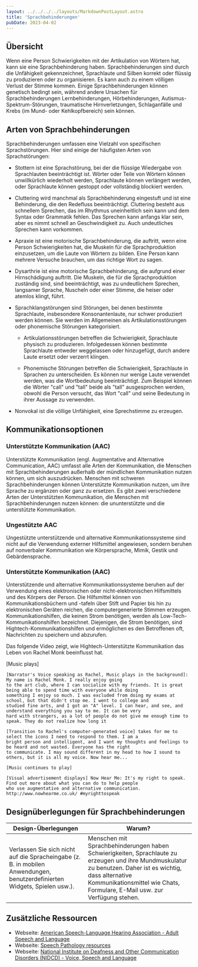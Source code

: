 ```yaml
---
layout: ../../../../layouts/MarkdownPostLayout.astro
title: 'Sprachbehinderungen'
pubDate: 2023-04-02
---
```



## Übersicht

Wenn eine Person Schwierigkeiten mit der Artikulation von Wörtern hat, kann sie eine Sprachbehinderung haben.
Sprachbehinderungen sind durch die Unfähigkeit gekennzeichnet, Sprachlaute und Silben korrekt oder flüssig zu produzieren
oder zu organisieren. Es kann auch zu einem völligen Verlust der Stimme kommen. Einige Sprachbehinderungen können genetisch
bedingt sein, während andere Ursachen für Sprachbehinderungen Lernbehinderungen, Hörbehinderungen, Autismus-Spektrum-Störungen,
traumatische Hirnverletzungen, Schlaganfälle und Krebs (im Mund- oder Kehlkopfbereich) sein können.

## Arten von Sprachbehinderungen

Sprachbehinderungen umfassen eine Vielzahl von spezifischen Sprachstörungen. Hier sind einige der häufigsten Arten von Sprachstörungen:

- Stottern ist eine Sprachstörung, bei der die flüssige Wiedergabe von Sprachlauten beeinträchtigt ist. Wörter
  oder Teile von Wörtern können unwillkürlich wiederholt werden, Sprachlaute können verlängert werden, oder Sprachlaute
  können gestoppt oder vollständig blockiert werden.

- Cluttering wird manchmal als Sprachbehinderung eingestuft und ist eine Behinderung, die den Redefluss beeinträchtigt.
  Cluttering besteht aus schnellem Sprechen, das im Rhythmus uneinheitlich sein kann und dem Syntax oder Grammatik fehlen.
  Das Sprechen kann anfangs klar sein, aber es nimmt schnell an Geschwindigkeit zu. Auch undeutliches Sprechen kann vorkommen.

- Apraxie ist eine motorische Sprachbehinderung, die auftritt, wenn eine Person Schwierigkeiten hat, die Muskeln für die
  Sprachproduktion einzusetzen, um die Laute von Wörtern zu bilden. Eine Person kann mehrere Versuche brauchen, um das
  richtige Wort zu sagen.

- Dysarthrie ist eine motorische Sprachbehinderung, die aufgrund einer Hirnschädigung auftritt. Die Muskeln, die für die
  Sprachproduktion zuständig sind, sind beeinträchtigt, was zu undeutlichem Sprechen, langsamer Sprache, Nuscheln oder einer
  Stimme, die heiser oder atemlos klingt, führt.

- Sprachklangstörungen sind Störungen, bei denen bestimmte Sprachlaute, insbesondere Konsonantenlaute, nur schwer produziert
  werden können. Sie werden im Allgemeinen als Artikulationsstörungen oder phonemische Störungen kategorisiert.

  - Artikulationsstörungen betreffen die Schwierigkeit, Sprachlaute physisch zu produzieren. Infolgedessen können bestimmte
    Sprachlaute entweder weggelassen oder hinzugefügt, durch andere Laute ersetzt oder verzerrt klingen.

  - Phonemische Störungen betreffen die Schwierigkeit, Sprachlaute in Sprachen zu unterscheiden. Es können nur wenige Laute
    verwendet werden, was die Wortbedeutung beeinträchtigt. Zum Beispiel können die Wörter "call" und "tall" beide als "tall"
    ausgesprochen werden, obwohl die Person versucht, das Wort "call" und seine Bedeutung in ihrer Aussage zu verwenden.

- Nonvokal ist die völlige Unfähigkeit, eine Sprechstimme zu erzeugen.

## Kommunikationsoptionen

### Unterstützte Kommunikation (AAC)

Unterstützte Kommunikation (engl. Augmentative and Alternative Communication, AAC) umfasst alle Arten der Kommunikation,
die Menschen mit Sprachbehinderungen außerhalb der mündlichen Kommunikation nutzen können, um sich auszudrücken. Menschen mit
schweren Sprachbehinderungen können Unterstützte Kommunikation nutzen, um ihre Sprache zu ergänzen oder ganz zu ersetzen.
Es gibt zwei verschiedene Arten der Unterstützten Kommunikation, die Menschen mit Sprachbehinderungen nutzen können: die
ununterstützte und die unterstützte Kommunikation.

### Ungestützte AAC

Ungestützte unterstützende und alternative Kommunikationssysteme sind nicht auf die Verwendung externer Hilfsmittel angewiesen,
sondern beruhen auf nonverbaler Kommunikation wie Körpersprache, Mimik, Gestik und Gebärdensprache.

### Unterstützte Kommunikation (AAC)

Unterstützende und alternative Kommunikationssysteme beruhen auf der Verwendung eines elektronischen oder nicht-elektronischen
Hilfsmittels und des Körpers der Person. Die Hilfsmittel können von Kommunikationsbüchern und -tafeln über Stift und Papier
bis hin zu elektronischen Geräten reichen, die computergenerierte Stimmen erzeugen. Kommunikationshilfen, die keinen Strom
benötigen, werden als Low-Tech-Kommunikationshilfen bezeichnet. Diejenigen, die Strom benötigen, sind Hightech-Kommunikationshilfen
und ermöglichen es den Betroffenen oft, Nachrichten zu speichern und abzurufen.

Das folgende Video zeigt, wie Hightech-Unterstützte Kommunikation das Leben von Rachel Monk beeinflusst hat.

<YouTube id="dEYyuLyovLg" />

<Accordion>
  <AccordionItem header="Video-Abschrift">
    [Music plays]

    [Narrator's Voice speaking as Rachel, Music plays in the background]: My name is Rachel Monk. I really enjoy going
    to the art club, where I can socialize with my friends. It is great being able to spend time with everyone while doing
    something I enjoy so much. I was excluded from doing my exams at school, but that didn't stop me. I went to college and
    studied fine arts, and I got an "A" level. I can hear, and see, and understand everything you say to me. It can be very
    hard with strangers, as a lot of people do not give me enough time to speak. They do not realize how long it

    [Transition to Rachel's computer-generated voice] takes for me to select the icons I need to respond to them. I am a
    bright person and intelligent, and I want my thoughts and feelings to be heard and not wasted. Everyone has the right
    to communicate. I may sound different in my head to how I sound to others, but it is all my voice. Now hear me...

    [Music continues to play]

    [Visual advertisement displays] Now Hear Me: It's my right to speak. Find out more about what you can do to help people
    who use augmentative and alternative communication. http://www.nowhearme.co.uk/ #myrighttospeak

  </AccordionItem>
</Accordion>

## Designüberlegungen für Sprachbehinderungen

<table>
  <thead>
    <tr>
      <th>Design-Überlegungen</th>
      <th>Warum?</th>
    </tr>
  </thead>
  <tbody>
    <tr>
      <td data-label="Design-Überlegungen">
        Verlassen Sie sich nicht auf die Spracheingabe (z. B. in mobilen
        Anwendungen, benutzerdefinierten Widgets, Spielen usw.).
      </td>
      <td data-label="Warum?">
        Menschen mit Sprachbehinderungen haben Schwierigkeiten, Sprachlaute zu
        erzeugen und ihre Mundmuskulatur zu benutzen. Daher ist es wichtig, dass
        alternative Kommunikationsmittel wie Chats, Formulare, E-Mail usw. zur
        Verfügung stehen.
      </td>
    </tr>
  </tbody>
</table>

## Zusätzliche Ressourcen

- Webseite: <a href="http://www.asha.org/public/speech/disorders/AdultSandL" target="_blank">American Speech-Language Hearing Association - Adult Speech and Language</a>
- Webseite: <a href="https://communicatespeech.com.au/resources/" target="_blank">Speech Pathology resources</a>
- Webseite: <a href="http://www.nidcd.nih.gov/health/voice/Pages/Default.aspx" target="_blank">National Institute on Deafness and Other Communication Disorders (NIDCD) - Voice, Speech and Language</a>
